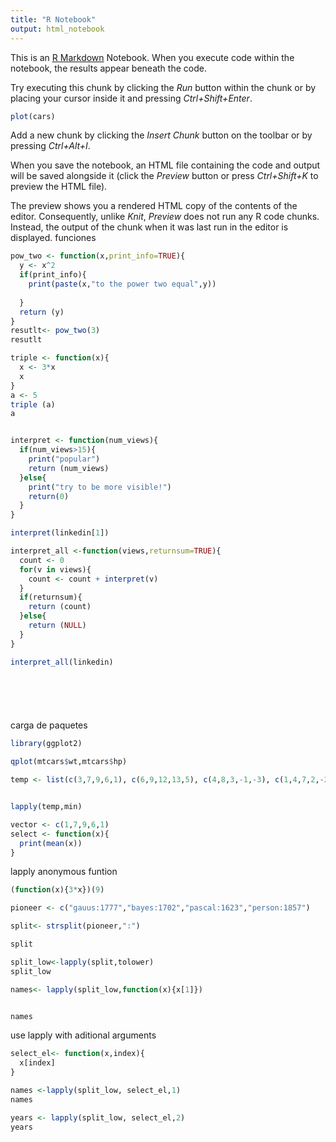 ---
title: "R Notebook"
output: html_notebook
---

This is an [R Markdown](http://rmarkdown.rstudio.com) Notebook. When you execute code within the notebook, the results appear beneath the code. 

Try executing this chunk by clicking the *Run* button within the chunk or by placing your cursor inside it and pressing *Ctrl+Shift+Enter*. 

```{r}
plot(cars)
```

Add a new chunk by clicking the *Insert Chunk* button on the toolbar or by pressing *Ctrl+Alt+I*.

When you save the notebook, an HTML file containing the code and output will be saved alongside it (click the *Preview* button or press *Ctrl+Shift+K* to preview the HTML file).

The preview shows you a rendered HTML copy of the contents of the editor. Consequently, unlike *Knit*, *Preview* does not run any R code chunks. Instead, the output of the chunk when it was last run in the editor is displayed.
funciones


```{r}

pow_two <- function(x,print_info=TRUE){
  y <- x^2
  if(print_info){
    print(paste(x,"to the power two equal",y))
    
  }
  return (y)
}
resutlt<- pow_two(3)
resutlt

triple <- function(x){
  x <- 3*x
  x
}
a <- 5
triple (a)
a


interpret <- function(num_views){
  if(num_views>15){
    print("popular")
    return (num_views)
  }else{
    print("try to be more visible!")
    return(0)
  }
}

interpret(linkedin[1])

interpret_all <-function(views,returnsum=TRUE){
  count <- 0
  for(v in views){
    count <- count + interpret(v)
  }
  if(returnsum){
    return (count)
  }else{
    return (NULL)
  }
}

interpret_all(linkedin)



  



```

carga de paquetes
```{r}

library(ggplot2)

qplot(mtcars$wt,mtcars$hp)


```

```{r}

temp <- list(c(3,7,9,6,1), c(6,9,12,13,5), c(4,8,3,-1,-3), c(1,4,7,2,-2), c(5,7,9,4,2), c(-3,5,8,9,4), c(3,6,9,4,1))


lapply(temp,min)

vector <- c(1,7,9,6,1)
select <- function(x){
  print(mean(x))
}


```
lapply anonymous funtion

```{r}

(function(x){3*x})(9)

pioneer <- c("gauus:1777","bayes:1702","pascal:1623","person:1857")

split<- strsplit(pioneer,":") 

split

split_low<-lapply(split,tolower)
split_low

names<- lapply(split_low,function(x){x[1]}) 


names

```
use lapply with aditional arguments
```{r}

select_el<- function(x,index){
  x[index]
}

names <-lapply(split_low, select_el,1)
names

years <- lapply(split_low, select_el,2)
years


```

